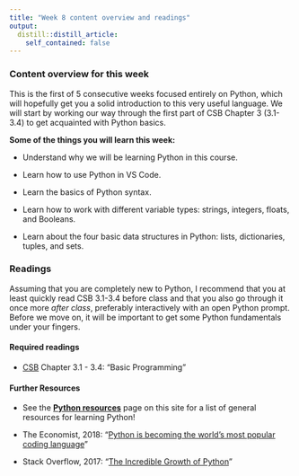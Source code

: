 ```yaml
---
title: "Week 8 content overview and readings"
output:
  distill::distill_article:
    self_contained: false
---
```


### Content overview for this week

This is the first of 5 consecutive weeks focused entirely on Python,
which will hopefully get you a solid introduction to this very useful language.
We will start by working our way through the first part of CSB Chapter 3 (3.1-3.4)
to get acquainted with Python basics.

**Some of the things you will learn this week:**

- Understand why we will be learning Python in this course.

- Learn how to use Python in VS Code.

- Learn the basics of Python syntax.

- Learn how to work with different variable types:
  strings, integers, floats, and Booleans.

- Learn about the four basic data structures in Python:
  lists, dictionaries, tuples, and sets.

### Readings

Assuming that you are completely new to Python,
I recommend that you at least quickly read CSB 3.1-3.4 before class and that you
also go through it once more *after class*,
preferably interactively with an open Python prompt.
Before we move on,
it will be important to get some Python fundamentals under your fingers.

#### Required readings

- [CSB](https://library.ohio-state.edu/record=b8624007~S7)
  Chapter 3.1 - 3.4: "Basic Programming"

#### Further Resources

- See the **[Python resources](w08_python-resources.html)** page on this
  site for a list of general resources for learning Python!
  
- The Economist, 2018:
  "[Python is becoming the world’s most popular coding language](https://www.economist.com/graphic-detail/2018/07/26/python-is-becoming-the-worlds-most-popular-coding-language)"

- Stack Overflow, 2017:
  "[The Incredible Growth of Python](https://stackoverflow.blog/2017/09/06/incredible-growth-python/)"
